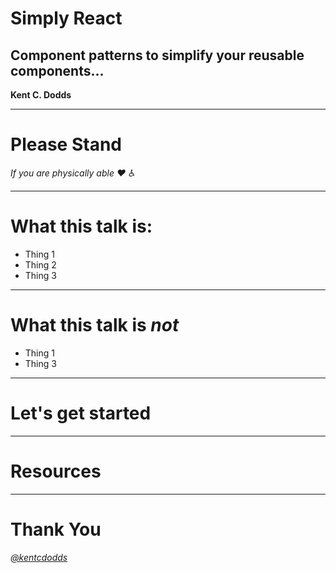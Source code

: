 
# Simply React

## Component patterns to simplify your reusable components...

**Kent C. Dodds**

<AboutMe />

---

# Please Stand

_If you are physically able ❤️ ♿️_

---


# What this talk is:

- Thing 1
- Thing 2
- Thing 3

---

# What this talk is *not*

- Thing 1
- Thing 3

---

# Let's get started

---

# Resources

---

# Thank You

[*@kentcdodds*](https://twitter.com/kentcdodds)
